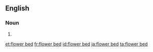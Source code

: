 ==English==

===Noun===
{{en-noun}}

# {{alternative spelling of|flowerbed}}

[[et:flower bed]]
[[fr:flower bed]]
[[id:flower bed]]
[[ja:flower bed]]
[[ta:flower bed]]
